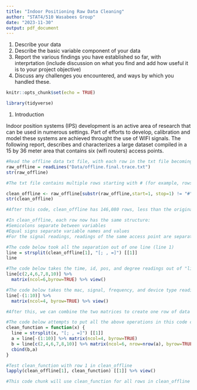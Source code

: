```yaml
---
title: "Indoor Positioning Raw Data Cleaning"
author: "STAT4/510 Wasabees Group"
date: "2023-11-30"
output: pdf_document
---
```


1. Describe your data
2. Describe the basic variable component of your data
3. Report the various findings you have established so far, with interprtation (include discussion on what you find and add how useful it is to your project objective)
4. Discuss any challenges you encountered, and ways by which you handled these.

```r
knitr::opts_chunk$set(echo = TRUE)

library(tidyverse)
```

1. Introduction

Indoor position systems (IPS) development is an active area of research that can be used in numerous settings. Part of efforts to develop, calibration and model these systems are achieved throught the use of WIFI signals. The following report, describes and characterizes a large dataset compiled in a 15 by 36 meter area that contains six (wifi routers) access points.  


```r

#Read the offline data txt file, with each row in the txt file becoming a text string
raw_offline = readLines("Data/offline.final.trace.txt")
str(raw_offline) 

```


```r

#The txt file contains multiple rows starting with # (for example, rows 1, 2, 3) which does not share the same structure as other rows. The code below gets rid of these rows.

clean_offline <- raw_offline[substr(raw_offline,start=1, stop=1) != "#"]
str(clean_offline)

#After this code, clean_offline has 146,080 rows, less than the original 151,392 rows


```


```r
#In clean_offline, each row now has the same structure:
#Semicolons separate between variables
#Equal signs separate variable names and values
#For the signal readings, readings of the same access point are separated by commas

#The code below took all the separation out of one line (line 1)
line = strsplit(clean_offline[1], "[; , =]") [[1]]
line

#The code below takes the time, id, pos, and degree readings out of "line" and arrange them in a matrix
line[c(2,4,6,7,8,10)] %>% 
  matrix(ncol=6,byrow=TRUE) %>% view()

#The code below takes the mac, signal, frequency, and device type reading out of "line" and arrange them in a matrix
line[-(1:10)] %>%
  matrix(ncol=4, byrow=TRUE) %>% view()

#After this, we can combine the two matrices to create one row of data for our ideal data frame. 

#The code below attempts to put all the above operations in this code chunk in one function
clean_function = function(x) {
  line = strsplit(x, "[; , =]") [[1]]
  a = line[-(1:10)] %>% matrix(ncol=4, byrow=TRUE)  
  b = line[c(2,4,6,7,8,10)] %>% matrix(ncol=6, nrow=nrow(a), byrow=TRUE) 
  cbind(b,a)
}

#Test clean_function with row 1 in clean_offline
lapply(clean_offline[1], clean_function) [[1]] %>% view()

```

```r
#This code chunk will use clean_function for all rows in clean_offline and rbind them together
```


